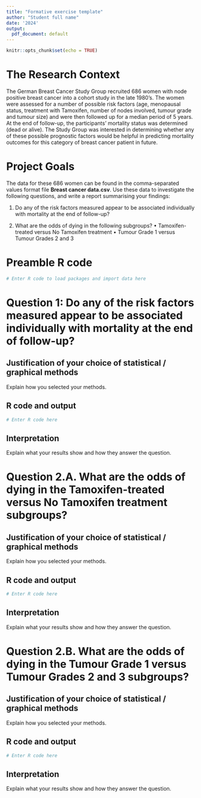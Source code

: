 ---
title: "Formative exercise template"
author: "Student full name"
date: '2024'
output:
  pdf_document: default
---

```{r setup, include=FALSE}
knitr::opts_chunk$set(echo = TRUE)
```

# The Research Context
The German Breast Cancer Study Group recruited 686 women with node positive breast cancer into a cohort study in the late 1980’s. The women were assessed for a number of possible risk factors (age, menopausal status, treatment with Tamoxifen, number of nodes involved, tumour grade and tumour size) and were then followed up for a median period of 5 years. At the end of follow-up, the participants’ mortality status was determined (dead or alive). The Study Group was interested in determining whether any of these possible prognostic factors would be helpful in predicting mortality outcomes for this category of breast cancer patient in future.

# Project Goals
The data for these 686 women can be found in the comma-separated values format file **Breast cancer data.csv**. Use these data to investigate the following questions, and write a report summarising your findings:

1.	Do any of the risk factors measured appear to be associated individually with mortality at the end of follow-up?

2.	What are the odds of dying in the following subgroups?
•	Tamoxifen-treated versus No Tamoxifen treatment
•	Tumour Grade 1 versus Tumour Grades 2 and 3


# Preamble R code
```{r preamble}
# Enter R code to load packages and import data here
```

# Question 1: Do any of the risk factors measured appear to be associated individually with mortality at the end of follow-up?
## Justification of your choice of statistical / graphical methods
Explain how you selected your methods.

## R code and output
```{r question1}
# Enter R code here

```

## Interpretation
Explain what your results show and how they answer the question.

# Question 2.A. What are the odds of dying in the Tamoxifen-treated versus No Tamoxifen treatment subgroups?
## Justification of your choice of statistical / graphical methods
Explain how you selected your methods.

## R code and output
```{r question2A}
# Enter R code here

```

## Interpretation
Explain what your results show and how they answer the question.

# Question 2.B. What are the odds of dying in the Tumour Grade 1 versus Tumour Grades 2 and 3 subgroups?
## Justification of your choice of statistical / graphical methods
Explain how you selected your methods.

## R code and output
```{r question2B}
# Enter R code here

```

## Interpretation
Explain what your results show and how they answer the question.
